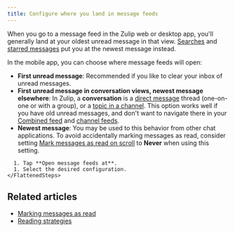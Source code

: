 ```yaml
---
title: Configure where you land in message feeds
---
```





When you go to a message feed in the Zulip web or desktop app, you'll generally
land at your oldest unread message in that view.
[Searches](/help/search-for-messages) and [starred
messages](/help/star-a-message) put you at the newest message instead.

In the mobile app, you can choose where message feeds will open:

* **First unread message**: Recommended if you like to clear your inbox of
  unread messages.
* **First unread message in conversation views, newest message elsewhere**: In
  Zulip, a **conversation** is a [direct message](/help/direct-messages) thread
  (one-on-one or with a group), or a [topic in a
  channel](/help/introduction-to-topics). This option works well if you have old
  unread messages, and don't want to navigate there in your [Combined
  feed](/help/combined-feed) and [channel feeds](/help/channel-feed).
* **Newest message**: You may be used to this behavior from other chat
  applications. To avoid accidentally marking messages as read,
  consider setting [Mark messages as read on
  scroll](/help/marking-messages-as-read#configure-whether-messages-are-automatically-marked-as-read)
  to **Never** when using this setting.

<Tabs>
  <TabItem label="Mobile">
    <FlattenedSteps>
      <MobileSettings />

      1. Tap **Open message feeds at**.
      1. Select the desired configuration.
    </FlattenedSteps>
  </TabItem>
</Tabs>

## Related articles

* [Marking messages as read](/help/marking-messages-as-read)
* [Reading strategies](/help/reading-strategies)

